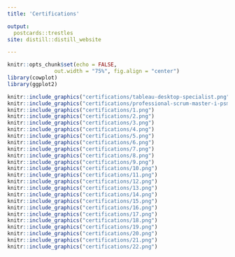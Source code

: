 ```yaml
---
title: 'Certifications'

output:
  postcards::trestles
site: distill::distill_website

---
```


```r
knitr::opts_chunk$set(echo = FALSE,
               out.width = "75%", fig.align = "center")
library(cowplot)
library(ggplot2)
```




```r



knitr::include_graphics("certifications/tableau-desktop-specialist.png")
knitr::include_graphics("certifications/professional-scrum-master-i-psm-i.png")
knitr::include_graphics("certifications/1.png")
knitr::include_graphics("certifications/2.png")
knitr::include_graphics("certifications/3.png")
knitr::include_graphics("certifications/4.png")
knitr::include_graphics("certifications/5.png")
knitr::include_graphics("certifications/6.png")
knitr::include_graphics("certifications/7.png")
knitr::include_graphics("certifications/8.png")
knitr::include_graphics("certifications/9.png")
knitr::include_graphics("certifications/10.png")
knitr::include_graphics("certifications/11.png")
knitr::include_graphics("certifications/12.png")
knitr::include_graphics("certifications/13.png")
knitr::include_graphics("certifications/14.png")
knitr::include_graphics("certifications/15.png")
knitr::include_graphics("certifications/16.png")
knitr::include_graphics("certifications/17.png")
knitr::include_graphics("certifications/18.png")
knitr::include_graphics("certifications/19.png")
knitr::include_graphics("certifications/20.png")
knitr::include_graphics("certifications/21.png")
knitr::include_graphics("certifications/22.png")

```